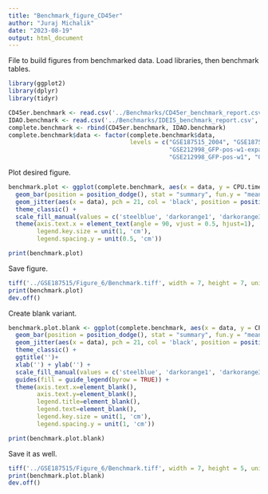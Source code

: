 ```yaml
---
title: "Benchmark_figure_CD45er"
author: "Juraj Michalik"
date: "2023-08-19"
output: html_document
---
```

 File to build figures from benchmarked data. Load libraries, then benchmark tables.
 
```r
library(ggplot2)
library(dplyr)
library(tidyr)
```

```r
CD45er.benchmark <- read.csv('../Benchmarks/CD45er_benchmark_report.csv', sep = '\t') %>% dplyr::arrange(data, run)
IDAO.benchmark <- read.csv('../Benchmarks/IDEIS_benchmark_report.csv', sep = '\t') %>% dplyr::arrange(data, run)
complete.benchmark <- rbind(CD45er.benchmark, IDAO.benchmark)
complete.benchmark$data <- factor(complete.benchmark$data, 
                                  levels = c("GSE187515_2004", "GSE187515_2023Rep1", "GSE187515_2023Rep2", 
                                             "GSE212998_GFP-pos-w1-expand", "GSE212998_GFP-pos-w2-expand",
                                             "GSE212998_GFP-pos-w1", "GSE212998_GFP-pos-w2", "GSE212998_GFP-neg-expand"))
```

Plot desired figure.

```r
benchmark.plot <- ggplot(complete.benchmark, aes(x = data, y = CPU.time, fill = analysis)) +
  geom_bar(position = position_dodge(), stat = "summary", fun.y = "mean") +
  geom_jitter(aes(x = data), pch = 21, col = 'black', position = position_jitterdodge(jitter.width = 0.1), size = 2) + 
  theme_classic() + 
  scale_fill_manual(values = c('steelblue', 'darkorange1', 'darkorange3')) +
  theme(axis.text.x = element_text(angle = 90, vjust = 0.5, hjust=1),
        legend.key.size = unit(1, 'cm'),
        legend.spacing.y = unit(0.5, 'cm'))

print(benchmark.plot)
```

Save figure.

```r
tiff('../GSE187515/Figure_6/Benchmark.tiff', width = 7, height = 7, units = 'in', res = 200)
print(benchmark.plot)
dev.off()
```

Create blank variant.

```r
benchmark.plot.blank <- ggplot(complete.benchmark, aes(x = data, y = CPU.time, fill = analysis)) +
  geom_bar(position = position_dodge(), stat = "summary", fun.y = "mean") +
  geom_jitter(aes(x = data), pch = 21, col = 'black', position = position_jitterdodge(jitter.width = 0.1), size = 2) + 
  theme_classic() + 
  ggtitle('')+
  xlab('') + ylab('') + 
  scale_fill_manual(values = c('steelblue', 'darkorange1', 'darkorange3')) +
  guides(fill = guide_legend(byrow = TRUE)) +
  theme(axis.text.x=element_blank(),
        axis.text.y=element_blank(),
        legend.title=element_blank(),
        legend.text=element_blank(),
        legend.key.size = unit(1, 'cm'),
        legend.spacing.y = unit(1, 'cm'))

print(benchmark.plot.blank)
```

Save it as well.

```r
tiff('../GSE187515/Figure_6/Benchmark.tiff', width = 7, height = 5, units = 'in', res = 200)
print(benchmark.plot.blank)
dev.off()
```